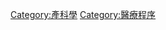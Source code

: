 {{commonscat|Obstetrical procedures}}

[[Category:產科學|Category:產科學]]
[[Category:醫療程序|Category:醫療程序]]